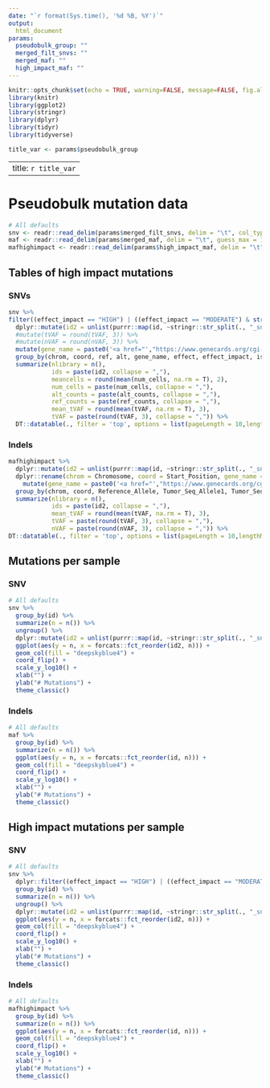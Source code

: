 ```yaml
---
date: "`r format(Sys.time(), '%d %B, %Y')`"
output:
  html_document
params:
  pseudobulk_group: ""
  merged_filt_snvs: ""
  merged_maf: ""
  high_impact_maf: ""
---
```


```r
knitr::opts_chunk$set(echo = TRUE, warning=FALSE, message=FALSE, fig.align = 'center')
library(knitr)
library(ggplot2)
library(stringr)
library(dplyr)
library(tidyr)
library(tidyverse)
```
```r
title_var <- params$pseudobulk_group
```
---
title: `r title_var`
---

# Pseudobulk mutation data
```r
# All defaults
snv <- readr::read_delim(params$merged_filt_snvs, delim = "\t", col_types = list(chrom = "c"), guess_max = 10^6)
maf <- readr::read_delim(params$merged_maf, delim = "\t", guess_max = 10^6)
mafhighimpact <- readr::read_delim(params$high_impact_maf, delim = "\t", guess_max = 10^6)
```

## Tables of high impact mutations {.tabset .tabset-fade .tabset-pills}

### SNVs
```r
snv %>%
filter((effect_impact == "HIGH") | ((effect_impact == "MODERATE") & str_detect(effect, "NON_SYNONYMOUS_CODING|STOP_GAINED"))) %>%
  dplyr::mutate(id2 = unlist(purrr::map(id, ~stringr::str_split(., "_snvs")[[1]][1]))) %>%
  #mutate(tVAF = round(tVAF, 3)) %>%
  #mutate(nVAF = round(nVAF, 3)) %>%
  mutate(gene_name = paste0('<a href="',"https://www.genecards.org/cgi-bin/carddisp.pl?gene=",gene_name,'">',gene_name ,"</a>")) %>%
  group_by(chrom, coord, ref, alt, gene_name, effect, effect_impact, is_cosmic, amino_acid_change) %>%
  summarize(nlibrary = n(),
            ids = paste(id2, collapse = ","),
            meancells = round(mean(num_cells, na.rm = T), 2),
            num_cells = paste(num_cells, collapse = ","),
            alt_counts = paste(alt_counts, collapse = ","),
            ref_counts = paste(ref_counts, collapse = ","),
            mean_tVAF = round(mean(tVAF, na.rm = T), 3),
            tVAF = paste(round(tVAF, 3), collapse = ",")) %>%
  DT::datatable(., filter = 'top', options = list(pageLength = 10,lengthMenu = list(c(10, 25, 50, 100, -1), list('10', '25', '50','100', 'All'))), escape = FALSE)
```

### Indels
```r

mafhighimpact %>%
  dplyr::mutate(id2 = unlist(purrr::map(id, ~stringr::str_split(., "_snvs")[[1]][1]))) %>%
  dplyr::rename(chrom = Chromosome, coord = Start_Position, gene_name = Hugo_Symbol) %>%
    mutate(gene_name = paste0('<a href="',"https://www.genecards.org/cgi-bin/carddisp.pl?gene=",gene_name,'">',gene_name ,"</a>")) %>%
  group_by(chrom, coord, Reference_Allele, Tumor_Seq_Allele1, Tumor_Seq_Allele2, Variant_Type, gene_name, Consequence, IMPACT) %>%
  summarize(nlibrary = n(),
            ids = paste(id2, collapse = ","),
            mean_tVAF = round(mean(tVAF, na.rm = T), 3),
            tVAF = paste(round(tVAF, 3), collapse = ","),
            nVAF = paste(round(nVAF, 3), collapse = ",")) %>%
DT::datatable(., filter = 'top', options = list(pageLength = 10,lengthMenu = list(c(10, 25, 50, 100, -1), list('10', '25', '50','100', 'All'))), escape = FALSE)
```

## Mutations per sample {.tabset .tabset-fade .tabset-pills}

### SNV
```r
# All defaults
snv %>%
  group_by(id) %>%
  summarize(n = n()) %>%
  ungroup() %>%
  dplyr::mutate(id2 = unlist(purrr::map(id, ~stringr::str_split(., "_snvs")[[1]][1]))) %>%
  ggplot(aes(y = n, x = forcats::fct_reorder(id2, n))) +
  geom_col(fill = "deepskyblue4") +
  coord_flip() +
  scale_y_log10() +
  xlab("") +
  ylab("# Mutations") +
  theme_classic()
```

### Indels
```r
# All defaults
maf %>%
  group_by(id) %>%
  summarize(n = n()) %>%
  ggplot(aes(y = n, x = forcats::fct_reorder(id, n))) +
  geom_col(fill = "deepskyblue4") +
  coord_flip() +
  scale_y_log10() +
  xlab("") +
  ylab("# Mutations") +
  theme_classic()
```

## High impact mutations per sample {.tabset .tabset-fade .tabset-pills}

### SNV
```r
# All defaults
snv %>%
  dplyr::filter((effect_impact == "HIGH") | ((effect_impact == "MODERATE") & str_detect(effect, "NON_SYNONYMOUS_CODING|STOP_GAINED"))) %>%
  group_by(id) %>%
  summarize(n = n()) %>%
  ungroup() %>%
  dplyr::mutate(id2 = unlist(purrr::map(id, ~stringr::str_split(., "_snvs")[[1]][1]))) %>%
  ggplot(aes(y = n, x = forcats::fct_reorder(id2, n))) +
  geom_col(fill = "deepskyblue4") +
  coord_flip() +
  scale_y_log10() +
  xlab("") +
  ylab("# Mutations") +
  theme_classic()
```

### Indels
```r
# All defaults
mafhighimpact %>%
  group_by(id) %>%
  summarize(n = n()) %>%
  ggplot(aes(y = n, x = forcats::fct_reorder(id, n))) +
  geom_col(fill = "deepskyblue4") +
  coord_flip() +
  scale_y_log10() +
  xlab("") +
  ylab("# Mutations") +
  theme_classic()
```
